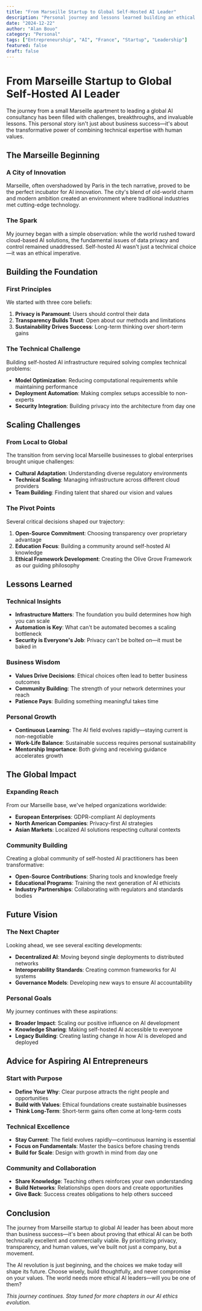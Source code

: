 ```yaml
---
title: "From Marseille Startup to Global Self-Hosted AI Leader"
description: "Personal journey and lessons learned building an ethical AI consultancy in the heart of French innovation."
date: "2024-12-22"
author: "Alan Bouo"
category: "Personal"
tags: ["Entrepreneurship", "AI", "France", "Startup", "Leadership"]
featured: false
draft: false
---
```


# From Marseille Startup to Global Self-Hosted AI Leader

The journey from a small Marseille apartment to leading a global AI consultancy has been filled with challenges, breakthroughs, and invaluable lessons. This personal story isn't just about business success—it's about the transformative power of combining technical expertise with human values.

## The Marseille Beginning

### A City of Innovation
Marseille, often overshadowed by Paris in the tech narrative, proved to be the perfect incubator for AI innovation. The city's blend of old-world charm and modern ambition created an environment where traditional industries met cutting-edge technology.

### The Spark
My journey began with a simple observation: while the world rushed toward cloud-based AI solutions, the fundamental issues of data privacy and control remained unaddressed. Self-hosted AI wasn't just a technical choice—it was an ethical imperative.

## Building the Foundation

### First Principles
We started with three core beliefs:
1. **Privacy is Paramount**: Users should control their data
2. **Transparency Builds Trust**: Open about our methods and limitations
3. **Sustainability Drives Success**: Long-term thinking over short-term gains

### The Technical Challenge
Building self-hosted AI infrastructure required solving complex technical problems:
- **Model Optimization**: Reducing computational requirements while maintaining performance
- **Deployment Automation**: Making complex setups accessible to non-experts
- **Security Integration**: Building privacy into the architecture from day one

## Scaling Challenges

### From Local to Global
The transition from serving local Marseille businesses to global enterprises brought unique challenges:

- **Cultural Adaptation**: Understanding diverse regulatory environments
- **Technical Scaling**: Managing infrastructure across different cloud providers
- **Team Building**: Finding talent that shared our vision and values

### The Pivot Points
Several critical decisions shaped our trajectory:

1. **Open-Source Commitment**: Choosing transparency over proprietary advantage
2. **Education Focus**: Building a community around self-hosted AI knowledge
3. **Ethical Framework Development**: Creating the Olive Grove Framework as our guiding philosophy

## Lessons Learned

### Technical Insights
- **Infrastructure Matters**: The foundation you build determines how high you can scale
- **Automation is Key**: What can't be automated becomes a scaling bottleneck
- **Security is Everyone's Job**: Privacy can't be bolted on—it must be baked in

### Business Wisdom
- **Values Drive Decisions**: Ethical choices often lead to better business outcomes
- **Community Building**: The strength of your network determines your reach
- **Patience Pays**: Building something meaningful takes time

### Personal Growth
- **Continuous Learning**: The AI field evolves rapidly—staying current is non-negotiable
- **Work-Life Balance**: Sustainable success requires personal sustainability
- **Mentorship Importance**: Both giving and receiving guidance accelerates growth

## The Global Impact

### Expanding Reach
From our Marseille base, we've helped organizations worldwide:
- **European Enterprises**: GDPR-compliant AI deployments
- **North American Companies**: Privacy-first AI strategies
- **Asian Markets**: Localized AI solutions respecting cultural contexts

### Community Building
Creating a global community of self-hosted AI practitioners has been transformative:
- **Open-Source Contributions**: Sharing tools and knowledge freely
- **Educational Programs**: Training the next generation of AI ethicists
- **Industry Partnerships**: Collaborating with regulators and standards bodies

## Future Vision

### The Next Chapter
Looking ahead, we see several exciting developments:
- **Decentralized AI**: Moving beyond single deployments to distributed networks
- **Interoperability Standards**: Creating common frameworks for AI systems
- **Governance Models**: Developing new ways to ensure AI accountability

### Personal Goals
My journey continues with these aspirations:
- **Broader Impact**: Scaling our positive influence on AI development
- **Knowledge Sharing**: Making self-hosted AI accessible to everyone
- **Legacy Building**: Creating lasting change in how AI is developed and deployed

## Advice for Aspiring AI Entrepreneurs

### Start with Purpose
- **Define Your Why**: Clear purpose attracts the right people and opportunities
- **Build with Values**: Ethical foundations create sustainable businesses
- **Think Long-Term**: Short-term gains often come at long-term costs

### Technical Excellence
- **Stay Current**: The field evolves rapidly—continuous learning is essential
- **Focus on Fundamentals**: Master the basics before chasing trends
- **Build for Scale**: Design with growth in mind from day one

### Community and Collaboration
- **Share Knowledge**: Teaching others reinforces your own understanding
- **Build Networks**: Relationships open doors and create opportunities
- **Give Back**: Success creates obligations to help others succeed

## Conclusion

The journey from Marseille startup to global AI leader has been about more than business success—it's been about proving that ethical AI can be both technically excellent and commercially viable. By prioritizing privacy, transparency, and human values, we've built not just a company, but a movement.

The AI revolution is just beginning, and the choices we make today will shape its future. Choose wisely, build thoughtfully, and never compromise on your values. The world needs more ethical AI leaders—will you be one of them?

*This journey continues. Stay tuned for more chapters in our AI ethics evolution.*
